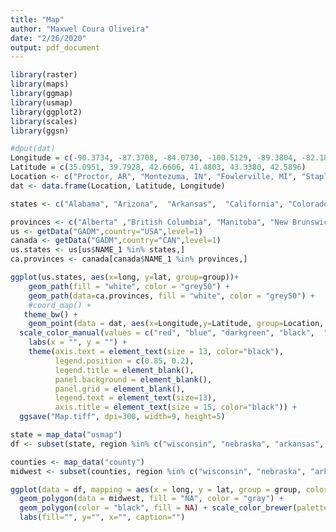 ```yaml
---
title: "Map"
author: "Maxwel Coura Oliveira"
date: "2/26/2020"
output: pdf_document
---
```


```r
library(raster)
library(maps)
library(ggmap)
library(usmap)
library(ggplot2)
library(scales)
library(ggsn)
```


```r
#dput(dat)
Longitude = c(-90.3734, -87.3708, -84.0730, -100.5129, -89.3804, -82.1833)
Latitude = c(35.0951, 39.7928, 42.6606, 41.4803, 43.3380, 42.5896)
Location <- c("Proctor, AR", "Montezuma, IN", "Fowlerville, MI", "Stapleton, NE", "Arlington, WI", "Dresden, ON")
dat <- data.frame(Location, Latitude, Longitude)
```


```r
states <- c("Alabama", "Arizona",  "Arkansas",  "California", "Colorado",  "Connecticut",  "Delaware",  "Florida", "Georgia", "Idaho", "Illinois", "Indiana",  "Iowa",  "Kansas", "Kentucky", "Louisiana", "Maine", "Maryland", "Massachusetts", "Michigan", "Minnesota",  "Mississippi", "Missouri", "Montana", "Nebraska", "Nevada", "New Hampshire", "New Jersey", "New Mexico", "New York", "North Carolina", "North Dakota", "Ohio", "Oklahoma", "Oregon", "Pennsylvania", "Rhode Island", "South Carolina", "South Dakota", "Tennessee", "Texas", "Utah", "Vermont", "Virginia", "Washington", "West Virginia", "Wisconsin", "Wyoming")

provinces <- c("Alberta" ,"British Columbia", "Manitoba", "New Brunswick", "Newfoundland and Labrador", "Nova Scotia", "Ontario", "Prince Edward Island", "Saskatchewan", "Québec")
us <- getData("GADM",country="USA",level=1)
canada <- getData("GADM",country="CAN",level=1)
us.states <- us[us$NAME_1 %in% states,]
ca.provinces <- canada[canada$NAME_1 %in% provinces,]
```





```r
ggplot(us.states, aes(x=long, y=lat, group=group))+
    geom_path(fill = "white", color = "grey50") +
    geom_path(data=ca.provinces, fill = "white", color = "grey50") +
    #coord_map() + 
   theme_bw() +
    geom_point(data = dat, aes(x=Longitude,y=Latitude, group=Location, color=Location)) + 
  scale_color_manual(values = c("red", "blue", "darkgreen", "black",  "orange", "darkviolet")) +
    labs(x = "", y = "") +
    theme(axis.text = element_text(size = 13, color="black"), 
          legend.position = c(0.85, 0.2),
          legend.title = element_blank(),
          panel.background = element_blank(),
          panel.grid = element_blank(),
          legend.text = element_text(size=13),
          axis.title = element_text(size = 15, color="black")) +
  ggsave("Map.tiff", dpi=300, width=9, height=5)
```



















```r
state = map_data("usmap")
df <- subset(state, region %in% c("wisconsin", "nebraska", "arkansas", "michigan", "indiana", "ontario"))
```

```r
counties <- map_data("county")
midwest <- subset(counties, region %in% c("wisconsin", "nebraska", "arkansas", "michigan", "indiana", "ontario"))
```

```r
ggplot(data = df, mapping = aes(x = long, y = lat, group = group, color=region)) +
  geom_polygon(data = midwest, fill = "NA", color = "gray") +
  geom_polygon(color = "black", fill = NA) + scale_color_brewer(palette=c("Set1")) +
  labs(fill="", y="", x="", caption="") 
```


